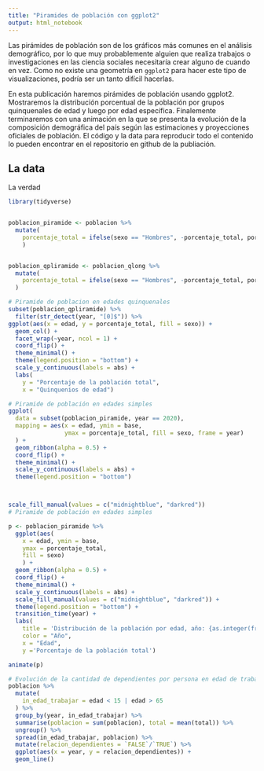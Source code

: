 ```yaml
---
title: "Piramides de población con ggplot2"
output: html_notebook
---
```


Las pirámides de población son de los gráficos más comunes en el análisis demográfico, por lo que muy probablemente alguien que realiza trabajos o investigaciones en las ciencia sociales necesitaría crear alguno de cuando en vez. Como no existe una geometría en `ggplot2` para hacer este tipo de visualizaciones, podría ser un tanto difícil hacerlas. 

En esta publicación haremos pirámides de población usando ggplot2. Mostraremos la distribución porcentual de la población por grupos quinquenales de edad y luego por edad específica. Finalemente terminaremos con una animación en la que se presenta la evolución de la composición demográfica del país según las estimaciones y proyecciones oficiales de población. El código y la data para reproducir todo el contenido lo pueden encontrar en el repositorio en github de la publiación. 

## La data

La verdad 

```r
library(tidyverse)
```

```r
```




```r

poblacion_piramide <- poblacion %>%
  mutate(
    porcentaje_total = ifelse(sexo == "Hombres", -porcentaje_total, porcentaje_total)
    )


poblacion_qpliramide <- poblacion_qlong %>%
  mutate(
    porcentaje_total = ifelse(sexo == "Hombres", -porcentaje_total, porcentaje_total)
  )

# Piramide de poblacion en edades quinquenales
subset(poblacion_qpliramide) %>%
  filter(str_detect(year, "[0]$")) %>%
ggplot(aes(x = edad, y = porcentaje_total, fill = sexo)) + 
  geom_col() + 
  facet_wrap(~year, ncol = 1) +
  coord_flip() +
  theme_minimal() +
  theme(legend.position = "bottom") +
  scale_y_continuous(labels = abs) +
  labs(
    y = "Porcentaje de la población total",
    x = "Quinquenios de edad")

# Piramide de población en edades simples
ggplot(
  data = subset(poblacion_piramide, year == 2020),
  mapping = aes(x = edad, ymin = base,
                ymax = porcentaje_total, fill = sexo, frame = year)
  ) + 
  geom_ribbon(alpha = 0.5) +
  coord_flip() +
  theme_minimal() +
  scale_y_continuous(labels = abs) +
  theme(legend.position = "bottom")



scale_fill_manual(values = c("midnightblue", "darkred"))
# Piramide de población en edades simples

p <- poblacion_piramide %>%
  ggplot(aes(
    x = edad, ymin = base,
    ymax = porcentaje_total,
    fill = sexo)
    ) + 
  geom_ribbon(alpha = 0.5) +
  coord_flip() +
  theme_minimal() +
  scale_y_continuous(labels = abs) +
  scale_fill_manual(values = c("midnightblue", "darkred")) +
  theme(legend.position = "bottom") +
  transition_time(year) +
  labs(
    title = 'Distribución de la población por edad, año: {as.integer(frame_time)}',
    color = "Año",
    x = "Edad",
    y ='Porcentaje de la población total')

animate(p)

# Evolución de la cantidad de dependientes por persona en edad de trabajar
poblacion %>%
  mutate(
    in_edad_trabajar = edad < 15 | edad > 65
  ) %>%
  group_by(year, in_edad_trabajar) %>%
  summarise(poblacion = sum(poblacion), total = mean(total)) %>%
  ungroup() %>%
  spread(in_edad_trabajar, poblacion) %>%
  mutate(relacion_dependientes = `FALSE`/`TRUE`) %>%
  ggplot(aes(x = year, y = relacion_dependientes)) +
  geom_line()
```

